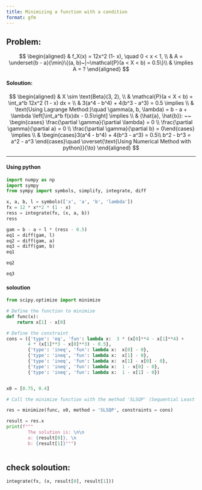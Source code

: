 ```yaml
---
title: Minimizing a function with a condition
format: gfm
---
```



## Problem: 

$$
\begin{aligned}
& f_X(x) = 12x^2 (1- x), \quad 0 < x < 1, \\
& A = \underset{b - a}{\min}\{(a, b)~|~\mathcal{P}(a < X < b) = 0.5\}\\
& \implies A = ?
\end{aligned}
$$


#### Soloution: 

$$
\begin{aligned}
& X \sim \text{Beta}(3, 2), \\
& \mathcal{P}(a < X < b) = \int_a^b 12x^2 (1 - x) dx = \\
& 3(a^4 - b^4) + 4(b^3 - a^3) = 0.5 \implies \\
& \text{Using Lagrange Method:}\quad \gamma(a, b, \lambda) = b - a + \lambda \left[\int_a^b f(x)dx - 0.5\right] \implies  \\
& (\hat{a}, \hat{b}): ~~ \begin{cases} \frac{\partial \gamma}{\partial \lambda} = 0 \\
 \frac{\partial \gamma}{\partial a} = 0 \\
 \frac{\partial \gamma}{\partial b} = 0\end{cases} \implies \\
& \begin{cases}3(a^4 - b^4) + 4(b^3 - a^3) = 0.5\\
b^2 - b^3 = a^2 - a^3 \end{cases}\quad \overset{\text{Using Numerical Method with python}}{\to}
\end{aligned}
$$




***


#### Using python
```python
import numpy as np
import sympy
from sympy import symbols, simplify, integrate, diff 

x, a, b, l = symbols(['x', 'a', 'b', 'lambda'])
fx = 12 * x**2 * (1 - x) 
ress = integrate(fx, (x, a, b))
ress


```


```python
gam = b - a + l * (ress - 0.5)
eq1 = diff(gam, l)
eq2 = diff(gam, a)
eq3 = diff(gam, b)
eq1
```


```python

eq2

```



```python

eq3

```


#### soloution 


```python
from scipy.optimize import minimize

# Define the function to minimize
def func(x):
    return x[1] - x[0]

# Define the constraint
cons = ({'type': 'eq', 'fun': lambda x:  3 * (x[0]**4 - x[1]**4) + 
        4 * (x[1]**3 - x[0]**3) - 0.5}, 
        {'type': 'ineq', 'fun': lambda x:  x[0] - 0}, 
        {'type': 'ineq', 'fun': lambda x:  x[1] - 0}, 
        {'type': 'ineq', 'fun': lambda x:  x[1] - x[0] - 0}, 
        {'type': 'ineq', 'fun': lambda x:  1 - x[0] - 0}, 
        {'type': 'ineq', 'fun': lambda x:  1 - x[1] - 0})


x0 = [0.75, 0.4]

# Call the minimize function with the method 'SLSQP' (Sequential Least Squares Programming)

res = minimize(func, x0, method = 'SLSQP', constraints = cons)

result = res.x
print(f"""
        The solution is: \n\n 
        a: {result[0]}, \n 
        b: {result[1]}""")



```



## check soloution: 

```python

integrate(fx, (x, result[0], result[1]))
```


